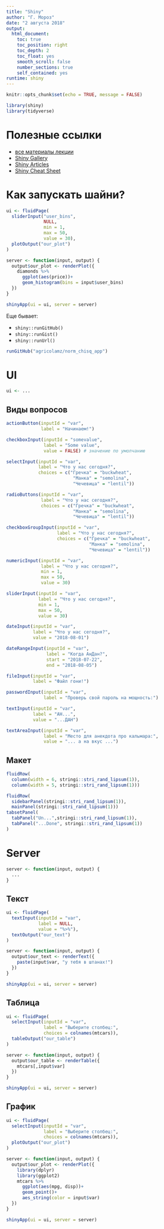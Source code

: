```yaml
---
title: "Shiny"
author: "Г. Мороз"
date: "2 августа 2018"
output: 
  html_document:
    toc: true
    toc_position: right
    toc_depth: 2
    toc_float: yes
    smooth_scroll: false
    number_sections: true
    self_contained: yes
runtime: shiny
---
```


```r
knitr::opts_chunk$set(echo = TRUE, message = FALSE)
```

```r
library(shiny)
library(tidyverse)
```

# Полезные ссылки

* [все материалы лекции](https://github.com/agricolamz/2018.08.02_ANDAN_Shiny)
* [Shiny Gallery](https://shiny.rstudio.com/gallery/)
* [Shiny Articles](https://shiny.rstudio.com/articles/)
* [Shiny Cheat Sheet](https://github.com/rstudio/cheatsheets/raw/master/shiny.pdf)

# Как запускать шайни?

```r
ui <- fluidPage(
  sliderInput("user_bins",
              NULL,
              min = 1,
              max = 50,
              value = 30),
  plotOutput("our_plot")
)

server <- function(input, output) {
  output$our_plot <- renderPlot({
    diamonds %>% 
      ggplot(aes(price))+
      geom_histogram(bins = input$user_bins)
  })
}

shinyApp(ui = ui, server = server)
```

Еще бывает:

* `shiny::runGitHub()`
* `shiny::runGist()`
* `shiny::runUrl()`

```r
runGitHub("agricolamz/norm_chisq_app")
```


# UI

```r
ui <- ...
```


## Виды вопросов
```r
actionButton(inputId = "var", 
             label = "Начинаем!")

checkboxInput(inputId = "somevalue", 
              label = "Some value", 
              value = FALSE) # значение по умолчанию

selectInput(inputId = "var", 
            label = "Что у нас сегодня?", 
            choices = c("Гречка" = "buckwheat",
                         "Манка" = "semolina",
                         "Чечевица" = "lentil"))

radioButtons(inputId = "var", 
             label = "Что у нас сегодня?", 
             choices = c("Гречка" = "buckwheat",
                         "Манка" = "semolina",
                         "Чечевица" = "lentil"))

checkboxGroupInput(inputId = "var", 
                   label = "Что у нас сегодня?", 
                   choices = c("Гречка" = "buckwheat",
                               "Манка" = "semolina",
                               "Чечевица" = "lentil"))

numericInput(inputId = "var",
             label = "Что у нас сегодня?",
             min = 1,
             max = 50,
             value = 30)

sliderInput(inputId = "var",
            label = "Что у нас сегодня?",
            min = 1,
            max = 50,
            value = 30)

dateInput(inputId = "var",
          label = "Что у нас сегодня?",
          value = "2018-08-01")

dateRangeInput(inputId = "var",
               label = "Когда АнДан?",
               start = "2018-07-22",
               end = "2018-08-05")

fileInput(inputId = "var",
          label = "Файл гони!")

passwordInput(inputId = "var",
              label = "Проверь свой пароль на мощность:")

textInput(inputId = "var",
          label = "АН...",
          value = "...ДАН")

textAreaInput(inputId = "var",
              label = "Место для анекдота про кальмара:",
              value = "... а на вкус ...")
```

## Макет
```r
fluidRow(
  column(width = 6, stringi::stri_rand_lipsum(1)), 
  column(width = 5, stringi::stri_rand_lipsum(1)))

fluidRow(
  sidebarPanel(stringi::stri_rand_lipsum(1)),
  mainPanel(stringi::stri_rand_lipsum(1)))
tabsetPanel(
  tabPanel("Un...",stringi::stri_rand_lipsum(1)),
  tabPanel("...Done", stringi::stri_rand_lipsum(1))
)
```

# Server

```r
server <- function(input, output) {
  ...
}
```

## Текст

```r
ui <- fluidPage(
  textInput(inputId = "var",
            label = NULL,
            value = "%>%"),
  textOutput("our_text")
)

server <- function(input, output) {
  output$our_text <- renderText({
    paste(input$var, "у тебя в штанах!")
  })
}

shinyApp(ui = ui, server = server)
```

## Таблица

```r
ui <- fluidPage(
  selectInput(inputId = "var", 
              label = "Выберите столбец:", 
              choices = colnames(mtcars)),
  tableOutput("our_table")
)

server <- function(input, output) {
  output$our_table <- renderTable({
    mtcars[,input$var]
  })
}

shinyApp(ui = ui, server = server)
```

## График
```r
ui <- fluidPage(
  selectInput(inputId = "var", 
              label = "Выберите столбец:", 
              choices = colnames(mtcars)),
  plotOutput("our_plot")
)

server <- function(input, output) {
  output$our_plot <- renderPlot({
    library(dplyr)
    library(ggplot2)
    mtcars %>% 
      ggplot(aes(mpg, disp))+
      geom_point()+
      aes_string(color = input$var)
  })
}

shinyApp(ui = ui, server = server)
```


